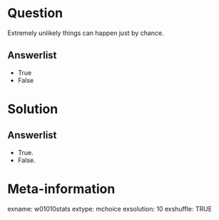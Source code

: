Question
========
Extremely unlikely things can happen just by chance.

Answerlist
----------
* True
* False


Solution
========

Answerlist
----------
* True.
* False.


Meta-information
================
exname: w01010stats
extype: mchoice
exsolution: 10
exshuffle: TRUE
